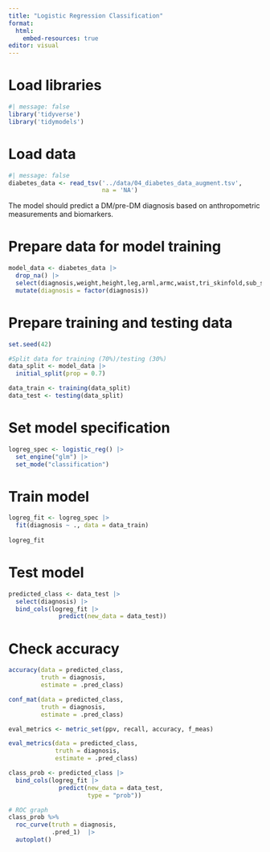 ```yaml
---
title: "Logistic Regression Classification"
format:
  html:
    embed-resources: true
editor: visual
---
```


# Load libraries
```r
#| message: false
library('tidyverse')
library('tidymodels')
```

# Load data
```r
#| message: false
diabetes_data <- read_tsv('../data/04_diabetes_data_augment.tsv',
                          na = 'NA')
```

The model should predict a DM/pre-DM diagnosis based on anthropometric measurements and biomarkers.

# Prepare data for model training
```r
model_data <- diabetes_data |> 
  drop_na() |> 
  select(diagnosis,weight,height,leg,arml,armc,waist,tri_skinfold,sub_skinfold,gh,albumin,bun,creatinine) |> 
  mutate(diagnosis = factor(diagnosis))

```

# Prepare training and testing data
```r
set.seed(42)

#Split data for training (70%)/testing (30%)
data_split <- model_data |> 
  initial_split(prop = 0.7)

data_train <- training(data_split)
data_test <- testing(data_split)

```

# Set model specification
```r
logreg_spec <- logistic_reg() |> 
  set_engine("glm") |> 
  set_mode("classification")
```

# Train model
```r
logreg_fit <- logreg_spec |> 
  fit(diagnosis ~ ., data = data_train)
  
logreg_fit
```

# Test model
```r
predicted_class <- data_test |> 
  select(diagnosis) |> 
  bind_cols(logreg_fit |> 
              predict(new_data = data_test))
```

# Check accuracy
```r
accuracy(data = predicted_class, 
         truth = diagnosis,
         estimate = .pred_class)

```

```r
conf_mat(data = predicted_class, 
         truth = diagnosis,
         estimate = .pred_class)
```

```r
eval_metrics <- metric_set(ppv, recall, accuracy, f_meas)

eval_metrics(data = predicted_class, 
             truth = diagnosis, 
             estimate = .pred_class)
```

```r
class_prob <- predicted_class |> 
  bind_cols(logreg_fit |>  
              predict(new_data = data_test, 
                      type = "prob"))
```



```r
# ROC graph
class_prob %>% 
  roc_curve(truth = diagnosis, 
            .pred_1)  |>  
  autoplot()
```





